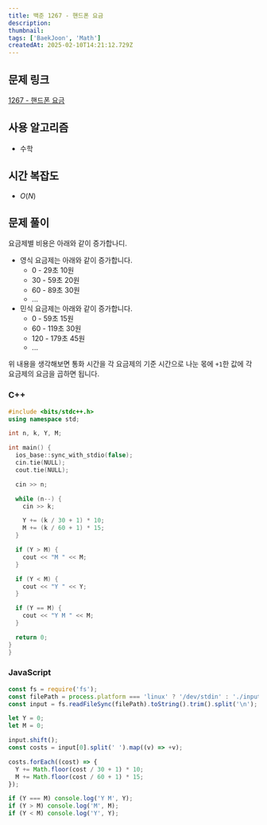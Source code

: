 ```yaml
---
title: 백준 1267 - 핸드폰 요금
description:
thumbnail:
tags: ['BaekJoon', 'Math']
createdAt: 2025-02-10T14:21:12.729Z
---
```


## 문제 링크

[1267 - 핸드폰 요금](https://www.acmicpc.net/problem/1267)

## 사용 알고리즘

- 수학

## 시간 복잡도

- $O(N)$

## 문제 풀이

요금제별 비용은 아래와 같이 증가합나디.

- 영식 요금제는 아래와 같이 증가합니다.
  - 0 - 29초 10원
  - 30 - 59초 20원
  - 60 - 89초 30원
  - ...
- 민식 요금제는 아래와 같이 증가합니다.
  - 0 - 59초 15원
  - 60 - 119초 30원
  - 120 - 179초 45원
  - ...

위 내용을 생각해보면 통화 시간을 각 요금제의 기준 시간으로 나눈 몫에 `+1`한 값에 각 요금제의 요금을 곱하면 됩니다.

### C++

```cpp title="C++"
#include <bits/stdc++.h>
using namespace std;

int n, k, Y, M;

int main() {
  ios_base::sync_with_stdio(false);
  cin.tie(NULL);
  cout.tie(NULL);

  cin >> n;

  while (n--) {
    cin >> k;

    Y += (k / 30 + 1) * 10;
    M += (k / 60 + 1) * 15;
  }

  if (Y > M) {
    cout << "M " << M;
  }

  if (Y < M) {
    cout << "Y " << Y;
  }

  if (Y == M) {
    cout << "Y M " << M;
  }

  return 0;
}
}
```

### JavaScript

```js title="JavaScript"
const fs = require('fs');
const filePath = process.platform === 'linux' ? '/dev/stdin' : './input.txt';
const input = fs.readFileSync(filePath).toString().trim().split('\n');

let Y = 0;
let M = 0;

input.shift();
const costs = input[0].split(' ').map((v) => +v);

costs.forEach((cost) => {
  Y += Math.floor(cost / 30 + 1) * 10;
  M += Math.floor(cost / 60 + 1) * 15;
});

if (Y === M) console.log('Y M', Y);
if (Y > M) console.log('M', M);
if (Y < M) console.log('Y', Y);
```
